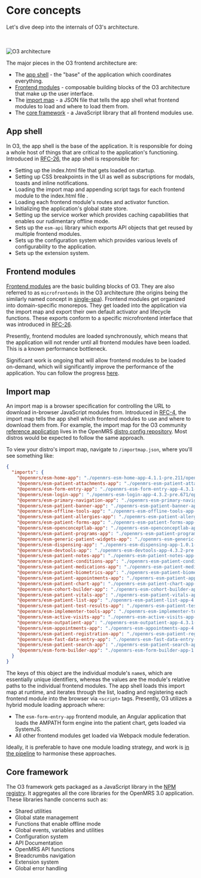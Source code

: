 
# Core concepts

Let's dive deep into the internals of O3's architecture.

<br />
<br />
<Image src="/o3-architecture.svg" alt="O3 architecture" width={800} height={800} />

The major pieces in the O3 frontend architecture are:

- The [app shell](/docs/core-concepts#app-shell) - the "base" of the application which coordinates everything.
- [Frontend modules](/docs/core-concepts#frontend-modules) - composable building blocks of the O3 architecture that make up the user interface.
- The [import map](/docs/core-concepts#import-map) - a JSON file that tells the app shell what frontend modules to load and where to load them from.
- The [core framework](/docs/core-concepts#core-framework) - a JavaScript library that all frontend modules use.

## App shell

In O3, the app shell is the base of the application. It is responsible for doing a whole host of things that are critical to the application's functioning. Introduced in [RFC-26](https://github.com/openmrs/openmrs-rfc-frontend/blob/e745ee9c37b2ca0ae6f4fc93259724e61bfac82e/text/0026-activation-distribution.md), the app shell is responsible for:

- Setting up the index.html file that gets loaded on startup.
- Setting up CSS breakpoints in the UI as well as subscriptions for modals, toasts and inline notifications.
- Loading the import map and appending script tags for each frontend module to the index.html file .
- Loading each frontend module's routes and activator function.
- Initializing the application's global state store.
- Setting up the service worker which provides caching capabilities that enables our rudimentary offline mode.
- Sets up the `esm-api` library which exports API objects that get reused by multiple frontend modules.
- Sets up the configuration system which provides various levels of configurability to the application.
- Sets up the extension system.

## Frontend modules

[Frontend modules](/docs/frontend-modules/introduction) are the basic building blocks of O3. They are also referred to as `microfrontends` in the O3 architecture (the origins being the similarly named concept in [single-spa](https://single-spa.js.org)). Frontend modules get organized into domain-specific monorepos. They get loaded into the application via the import map and export their own default activator and lifecycle functions. These exports conform to a specific microfrontend interface that was introduced in [RFC-26](https://github.com/openmrs/openmrs-rfc-frontend/blob/e745ee9c37b2ca0ae6f4fc93259724e61bfac82e/text/0026-activation-distribution.md).

Presently, frontend modules are loaded synchronously, which means that the application will not render until all frontend modules have been loaded. This is a known performance bottleneck.

Significant work is ongoing that will allow frontend modules to be loaded on-demand, which will significantly improve the performance of the application. You can follow the progress [here](https://github.com/openmrs/openmrs-esm-core/pull/671).

## Import map

An import map is a browser specification for controlling the URL to download in-browser JavaScript modules from. Introduced in [RFC-4](https://github.com/openmrs/openmrs-rfc-frontend/blob/master/text/0004-import-maps.md), the import map tells the app shell which frontend modules to use and where to download them from. For example, the import map for the O3 community [reference application](https://dev3.openmrs.org/openmrs/spa) lives in the OpenMRS [distro config repository](https://github.com/openmrs/openmrs-distro-referenceapplication/blob/212eb93547e9946621e749c98b3eb2a0048252f0/frontend/spa-build-config.json#L4).
Most distros would be expected to follow the same approach.

To view your distro's import map, navigate to `/importmap.json`, where you'll see something like:

```json
{
  "imports": {
    "@openmrs/esm-home-app": "./openmrs-esm-home-app-4.1.1-pre.211/openmrs-esm-home-app.js",
    "@openmrs/esm-patient-attachments-app": "./openmrs-esm-patient-attachments-app-4.3.1-pre.1352/openmrs-esm-patient-attachments-app.js",
    "@openmrs/esm-form-entry-app": "./openmrs-esm-form-entry-app-4.3.1-pre.1352/openmrs-esm-form-entry-app.js",
    "@openmrs/esm-login-app": "./openmrs-esm-login-app-4.3.2-pre.671/openmrs-esm-login-app.js",
    "@openmrs/esm-primary-navigation-app": "./openmrs-esm-primary-navigation-app-4.3.2-pre.671/openmrs-esm-primary-navigation-app.js",
    "@openmrs/esm-patient-banner-app": "./openmrs-esm-patient-banner-app-4.3.1-pre.1352/openmrs-esm-patient-banner-app.js",
    "@openmrs/esm-offline-tools-app": "./openmrs-esm-offline-tools-app-4.3.2-pre.671/openmrs-esm-offline-tools-app.js",
    "@openmrs/esm-patient-allergies-app": "./openmrs-esm-patient-allergies-app-4.3.1-pre.1352/openmrs-esm-patient-allergies-app.js",
    "@openmrs/esm-patient-forms-app": "./openmrs-esm-patient-forms-app-4.3.1-pre.1352/openmrs-esm-patient-forms-app.js",
    "@openmrs/esm-openconceptlab-app": "./openmrs-esm-openconceptlab-app-3.0.1-pre.24/openmrs-esm-openconceptlab-app.js",
    "@openmrs/esm-patient-programs-app": "./openmrs-esm-patient-programs-app-4.3.1-pre.1352/openmrs-esm-patient-programs-app.js",
    "@openmrs/esm-generic-patient-widgets-app": "./openmrs-esm-generic-patient-widgets-app-4.3.1-pre.1352/openmrs-esm-generic-patient-widgets-app.js",
    "@openmrs/esm-dispensing-app": "./openmrs-esm-dispensing-app-1.0.1-pre.161/openmrs-esm-dispensing-app.js",
    "@openmrs/esm-devtools-app": "./openmrs-esm-devtools-app-4.3.2-pre.671/openmrs-esm-devtools-app.js",
    "@openmrs/esm-patient-notes-app": "./openmrs-esm-patient-notes-app-4.3.1-pre.1352/openmrs-esm-patient-notes-app.js",
    "@openmrs/esm-patient-conditions-app": "./openmrs-esm-patient-conditions-app-4.3.1-pre.1352/openmrs-esm-patient-conditions-app.js",
    "@openmrs/esm-patient-medications-app": "./openmrs-esm-patient-medications-app-4.3.1-pre.1352/openmrs-esm-patient-medications-app.js",
    "@openmrs/esm-patient-biometrics-app": "./openmrs-esm-patient-biometrics-app-4.3.1-pre.1352/openmrs-esm-patient-biometrics-app.js",
    "@openmrs/esm-patient-appointments-app": "./openmrs-esm-patient-appointments-app-4.3.1-pre.1352/openmrs-esm-patient-appointments-app.js",
    "@openmrs/esm-patient-chart-app": "./openmrs-esm-patient-chart-app-4.3.1-pre.1352/openmrs-esm-patient-chart-app.js",
    "@openmrs/esm-cohort-builder-app": "./openmrs-esm-cohort-builder-app-3.0.1-pre.115/openmrs-esm-cohort-builder-app.js",
    "@openmrs/esm-patient-vitals-app": "./openmrs-esm-patient-vitals-app-4.3.1-pre.1352/openmrs-esm-patient-vitals-app.js",
    "@openmrs/esm-patient-list-app": "./openmrs-esm-patient-list-app-4.3.1-pre.1435/openmrs-esm-patient-list-app.js",
    "@openmrs/esm-patient-test-results-app": "./openmrs-esm-patient-test-results-app-4.3.1-pre.1352/openmrs-esm-patient-test-results-app.js",
    "@openmrs/esm-implementer-tools-app": "./openmrs-esm-implementer-tools-app-4.3.2-pre.671/openmrs-esm-implementer-tools-app.js",
    "@openmrs/esm-active-visits-app": "./openmrs-esm-active-visits-app-4.3.1-pre.1435/openmrs-esm-active-visits-app.js",
    "@openmrs/esm-outpatient-app": "./openmrs-esm-outpatient-app-4.3.1-pre.1435/openmrs-esm-outpatient-app.js",
    "@openmrs/esm-appointments-app": "./openmrs-esm-appointments-app-4.3.1-pre.1435/openmrs-esm-appointments-app.js",
    "@openmrs/esm-patient-registration-app": "./openmrs-esm-patient-registration-app-4.3.1-pre.1435/openmrs-esm-patient-registration-app.js",
    "@openmrs/esm-fast-data-entry-app": "./openmrs-esm-fast-data-entry-app-1.0.1-pre.74/openmrs-esm-fast-data-entry-app.js",
    "@openmrs/esm-patient-search-app": "./openmrs-esm-patient-search-app-4.3.1-pre.1435/openmrs-esm-patient-search-app.js",
    "@openmrs/esm-form-builder-app": "./openmrs-esm-form-builder-app-1.0.3-pre.233/openmrs-esm-form-builder-app.js"
  }
}
```

The keys of this object are the individual module's `name`s, which are essentially unique identifiers, whereas the values are the module's relative paths to the individual frontend modules. The app shell loads this import map at runtime, and iterates through the list, loading and registering each frontend module into the browser via `<script>` tags. Presently, O3 utilizes a hybrid module loading approach where:

- The `esm-form-entry-app` frontend module, an Angular application that loads the AMPATH form engine into the patient chart, gets loaded via SystemJS.
- All other frontend modules get loaded via Webpack module federation.

Ideally, it is preferable to have one module loading strategy, and work is [in the pipeline](/docs/roadmap) to harmonise these approaches.

## Core framework

The O3 framework gets packaged as a JavaScript library in the [NPM registry](https://www.npmjs.com/package/@openmrs/esm-framework). It aggregates all the core libraries for the OpenMRS 3.0 application. These libraries handle concerns such as:

- Shared utilities
- Global state management
- Functions that enable offline mode
- Global events, variables and utilities
- Configuration system
- API Documentation
- OpenMRS API functions
- Breadcrumbs navigation
- Extension system
- Global error handling
